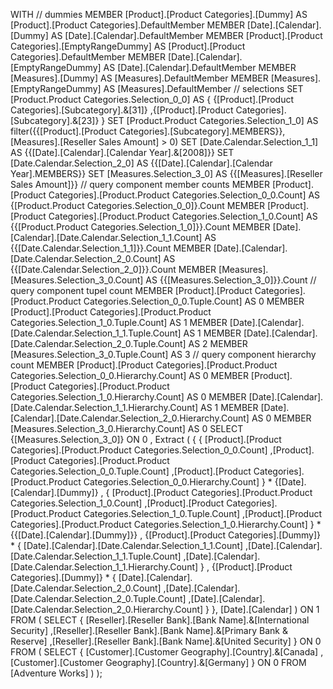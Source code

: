 WITH 
  // dummies
  MEMBER [Product].[Product Categories].[Dummy] AS 
    [Product].[Product Categories].DefaultMember 
  MEMBER [Date].[Calendar].[Dummy] AS 
    [Date].[Calendar].DefaultMember 
  MEMBER [Product].[Product Categories].[EmptyRangeDummy] AS 
    [Product].[Product Categories].DefaultMember 
  MEMBER [Date].[Calendar].[EmptyRangeDummy] AS 
    [Date].[Calendar].DefaultMember 
  MEMBER [Measures].[Dummy] AS 
    [Measures].DefaultMember 
  MEMBER [Measures].[EmptyRangeDummy] AS 
    [Measures].DefaultMember 
  // selections
  SET [Product.Product Categories.Selection_0_0] AS 
    {
      {[Product].[Product Categories].[Subcategory].&[31]}
     ,{[Product].[Product Categories].[Subcategory].&[23]}
    }
  SET [Product.Product Categories.Selection_1_0] AS 
    filter({{[Product].[Product Categories].[Subcategory].MEMBERS}}, [Measures].[Reseller Sales Amount] > 0)
  SET [Date.Calendar.Selection_1_1] AS 
    {{[Date].[Calendar].[Calendar Year].&[2008]}} 
  SET [Date.Calendar.Selection_2_0] AS 
    {{[Date].[Calendar].[Calendar Year].MEMBERS}} 
  SET [Measures.Selection_3_0] AS 
    {{[Measures].[Reseller Sales Amount]}} 
  // query component member counts
  MEMBER [Product].[Product Categories].[Product.Product Categories.Selection_0_0.Count] AS 
    {[Product.Product Categories.Selection_0_0]}.Count 
  MEMBER [Product].[Product Categories].[Product.Product Categories.Selection_1_0.Count] AS 
    {{[Product.Product Categories.Selection_1_0]}}.Count 
  MEMBER [Date].[Calendar].[Date.Calendar.Selection_1_1.Count] AS 
    {{[Date.Calendar.Selection_1_1]}}.Count 
  MEMBER [Date].[Calendar].[Date.Calendar.Selection_2_0.Count] AS 
    {{[Date.Calendar.Selection_2_0]}}.Count 
  MEMBER [Measures].[Measures.Selection_3_0.Count] AS 
    {{[Measures.Selection_3_0]}}.Count 
  // query component tupel count
  MEMBER [Product].[Product Categories].[Product.Product Categories.Selection_0_0.Tuple.Count] AS 0 
  MEMBER [Product].[Product Categories].[Product.Product Categories.Selection_1_0.Tuple.Count] AS 1 
  MEMBER [Date].[Calendar].[Date.Calendar.Selection_1_1.Tuple.Count] AS 1 
  MEMBER [Date].[Calendar].[Date.Calendar.Selection_2_0.Tuple.Count] AS 2 
  MEMBER [Measures.Selection_3_0.Tuple.Count] AS 3 
  // query component hierarchy count
  MEMBER [Product].[Product Categories].[Product.Product Categories.Selection_0_0.Hierarchy.Count] AS 0 
  MEMBER [Product].[Product Categories].[Product.Product Categories.Selection_1_0.Hierarchy.Count] AS 0 
  MEMBER [Date].[Calendar].[Date.Calendar.Selection_1_1.Hierarchy.Count] AS 1 
  MEMBER [Date].[Calendar].[Date.Calendar.Selection_2_0.Hierarchy.Count] AS 0 
  MEMBER [Measures.Selection_3_0.Hierarchy.Count] AS 0 
SELECT 
  {[Measures.Selection_3_0]} ON 0
 ,
 Extract
 (
 {
      {
        [Product].[Product Categories].[Product.Product Categories.Selection_0_0.Count]
       ,[Product].[Product Categories].[Product.Product Categories.Selection_0_0.Tuple.Count]
       ,[Product].[Product Categories].[Product.Product Categories.Selection_0_0.Hierarchy.Count]
      }
    * 
      {[Date].[Calendar].[Dummy]}
   ,
      {
        [Product].[Product Categories].[Product.Product Categories.Selection_1_0.Count]
       ,[Product].[Product Categories].[Product.Product Categories.Selection_1_0.Tuple.Count]
       ,[Product].[Product Categories].[Product.Product Categories.Selection_1_0.Hierarchy.Count]
      }
    * 
      {{[Date].[Calendar].[Dummy]}}
   ,
      {[Product].[Product Categories].[Dummy]}
    * 
      {
        [Date].[Calendar].[Date.Calendar.Selection_1_1.Count]
       ,[Date].[Calendar].[Date.Calendar.Selection_1_1.Tuple.Count]
       ,[Date].[Calendar].[Date.Calendar.Selection_1_1.Hierarchy.Count]
      }
   ,
      {[Product].[Product Categories].[Dummy]}
    * 
      {
        [Date].[Calendar].[Date.Calendar.Selection_2_0.Count]
       ,[Date].[Calendar].[Date.Calendar.Selection_2_0.Tuple.Count]
       ,[Date].[Calendar].[Date.Calendar.Selection_2_0.Hierarchy.Count]
      }
  }, [Date].[Calendar]
 )
  ON 1
FROM 
(
  SELECT 
    {
      [Reseller].[Reseller Bank].[Bank Name].&[International Security]
     ,[Reseller].[Reseller Bank].[Bank Name].&[Primary Bank & Reserve]
     ,[Reseller].[Reseller Bank].[Bank Name].&[United Security]
    } ON 0
  FROM 
  (
    SELECT 
      {
        [Customer].[Customer Geography].[Country].&[Canada]
       ,[Customer].[Customer Geography].[Country].&[Germany]
      } ON 0
    FROM [Adventure Works]
  )
);